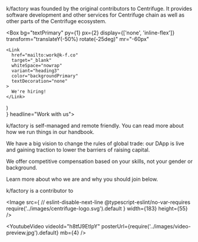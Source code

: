 

<!-- Hero-->

<Scene perspective="800px" height="500px">
  <SpinningText
    duration="30s"
    fontSize={['1.4rem', '1.8rem', '2.4rem']}
    rotateX={-15}
    rotateZ={-15}
    text="    OUR MISSION IS TO BUILD & SUPPORT A FINANCIAL ECOSYSTEM ON THE CENTRIFUGE PROTOCOL"
  />
</Scene>

<!-- Section -->

<Section headline="About">

k/factory was founded by the original contributors to Centrifuge. It provides software development and other services for Centrifuge chain as well as other parts of the Centrifuge ecosystem.

</Section>

<!-- Section -->

  <Box
    bg="textPrimary"
    py={1}
    px={2}
    display={['none', 'inline-flex']}
    transform="translateY(-50%) rotate(-25deg)"
    mr="-60px"
  >
    <Link
      href="mailto:work@k-f.co"
      target="_blank"
      whiteSpace="nowrap"
      variant="heading3"
      color="backgroundPrimary"
      textDecoration="none"
    >
      We're hiring!
    </Link>
  </Box>
)

<Section Heading={props => <Heading badge={badge} {...props} />} headline="Work with us">

k/factory is self-managed and remote friendly. You can read more about how we run things in our handbook.

We have a big vision to change the rules of global trade: our DApp is live and gaining traction to lower the barriers of raising capital.

We offer competitive compensation based on your skills, not your gender or background.

Learn more about who we are and why you should join below.

</Section>

<!-- Centrifuge logo -->

<Box textAlign="center" mb={5}>

<Paragraph m={0} mb={2}>
  k/factory is a contributor to
</Paragraph>

<Image
  src={
    // eslint-disable-next-line @typescript-eslint/no-var-requires
    require('../images/centrifuge-logo.svg').default
  }
  width={183}
  height={55}
/>

</Box>

<!-- Video -->

<YoutubeVideo videoId="h8tfJ9EtIpY" posterUrl={require('../images/video-preview.jpg').default} mb={4} />
